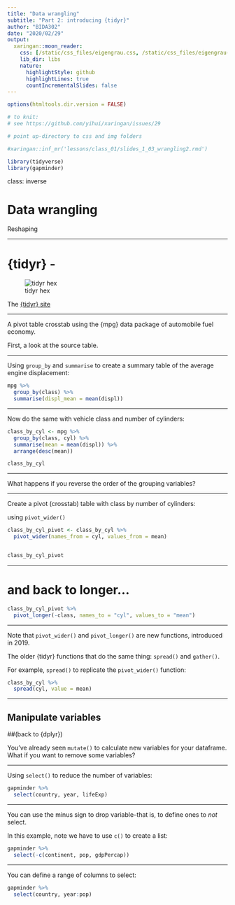 ```yaml
---
title: "Data wrangling"
subtitle: "Part 2: introducing {tidyr}"
author: "BIDA302"
date: "2020/02/29"
output:
  xaringan::moon_reader:
    css: [/static/css_files/eigengrau.css, /static/css_files/eigengrau-fonts.css]    
    lib_dir: libs
    nature:
      highlightStyle: github
      highlightLines: true
      countIncrementalSlides: false
---
```



```r
options(htmltools.dir.version = FALSE)

# to knit:
# see https://github.com/yihui/xaringan/issues/29

# point up-directory to css and img folders

#xaringan::inf_mr('lessons/class_01/slides_1_03_wrangling2.rmd')

```


```r
library(tidyverse)
library(gapminder)
```

class: inverse

# Data wrangling

Reshaping



---

# {tidyr} -

![tidyr hex](/static/img/tidyr_400.png)

The [{tidyr} site](https://tidyr.tidyverse.org/)


---

A pivot table crosstab using the {mpg} data package of automobile fuel economy.

First, a look at the source table.



---

Using `group_by` and `summarise` to create a summary table of the average engine displacement:

```r
mpg %>%                                
  group_by(class) %>%                   
  summarise(displ_mean = mean(displ)) 

```

---

Now do the same with vehicle class and number of cylinders:

```r

class_by_cyl <- mpg %>%
  group_by(class, cyl) %>%
  summarise(mean = mean(displ)) %>%
  arrange(desc(mean))

class_by_cyl

```

---


What happens if you reverse the order of the grouping variables?

---

Create a pivot (crosstab) table with class by number of cylinders:


using `pivot_wider()`

```r
class_by_cyl_pivot <- class_by_cyl %>%
  pivot_wider(names_from = cyl, values_from = mean)


class_by_cyl_pivot
```

---

# and back to longer...

```r

class_by_cyl_pivot %>%
  pivot_longer(-class, names_to = "cyl", values_to = "mean")

```


---

Note that `pivot_wider()` and `pivot_longer()` are new functions, introduced in 2019.

The older {tidyr} functions that do the same thing: `spread()` and `gather()`.

For example, `spread()` to replicate the `pivot_wider()` function:

```r

class_by_cyl %>%
  spread(cyl, value = mean)

```

---

## Manipulate variables 
##(back to {dplyr})

You've already seen `mutate()` to calculate new variables for your dataframe. What if you want to remove some variables?

---

Using `select()` to reduce the number of variables:

```r
gapminder %>%                                
  select(country, year, lifeExp) 

```

---


You can use the minus sign to drop variable--that is, to define ones to _not_ select. 

In this example, note we have to use `c()` to create a list:

```r
gapminder %>%                                
  select(-c(continent, pop, gdpPercap))

```

---


You can define a range of columns to select:

```r
gapminder %>%
  select(country, year:pop)
```






